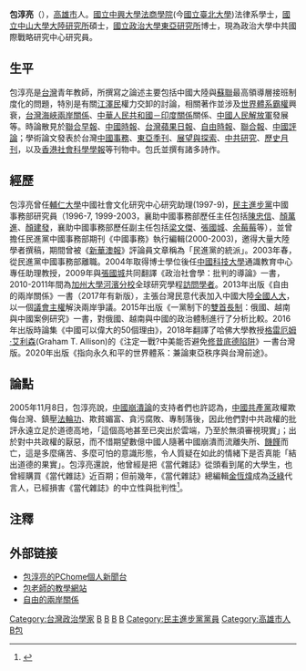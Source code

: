 '''包淳亮'''（{{bd|1970年||}}），[[高雄市|高雄市]]人。[[國立中興大學法商學院|國立中興大學法商學院]](今[[國立臺北大學|國立臺北大學]])法律系學士，[[國立中山大學大陸研究所|國立中山大學大陸研究所]]碩士，[[國立政治大學東亞研究所|國立政治大學東亞研究所]]博士，現為政治大學中共國際戰略研究中心研究員。

== 生平 ==
包淳亮是[[台灣|台灣]]青年教師，所撰寫之論述主要包括中國大陸與[[蘇聯|蘇聯]]最高領導層接班制度化的問題，特別是有關[[江澤民|江澤民]]權力交卸的討論，相關著作並涉及[[世界體系|世界體系]][[霸權|霸權]]興衰，[[台灣海峽兩岸關係|台灣海峽兩岸關係]]、[[中華人民共和國－印度關係|中華人民共和國－印度關係]]關係、[[中國人民解放軍|中國人民解放軍]]發展等。時論散見於[[聯合早報|聯合早報]]、[[中國時報|中國時報]]、[[台灣蘋果日報|台灣蘋果日報]]、[[自由時報|自由時報]]、[[聯合報|聯合報]]、[[中國評論|中國評論]]；學術論文發表於台灣[[中國事務|中國事務]]、[[東亞季刊|東亞季刊]]、[[展望與探索|展望與探索]]、[[中共研究|中共研究]]、[[歷史月刊|歷史月刊]]，以及[[香港社會科學學報|香港社會科學學報]]等刊物中。包氏並撰有諸多詩作。

== 經歷 ==
包淳亮曾任[[輔仁大學|輔仁大學]]中國社會文化研究中心研究助理(1997-9)，[[民主進步黨|民主進步黨]]中國事務部研究員（1996-7, 1999-2003，襄助中國事務部歷任主任包括[[陳忠信|陳忠信]]、[[顏萬進|顏萬進]]、[[顏建發|顏建發]]，襄助中國事務部歷任副主任包括[[梁文傑|梁文傑]]、[[張國城|張國城]]、[[余莓莓|余莓莓]]等），並曾擔任民進黨中國事務部期刊《中國事務》執行編輯(2000-2003)，邀得大量大陸學者撰稿，期間曾被《[[新華澳報|新華澳報]]》評論員文章稱為「民進黨的統派」。2003年春，從民進黨中國事務部離職。2004年取得博士學位後任[[中國科技大學_(台灣)|中國科技大學]]通識教育中心專任助理教授，2009年與[[張國城|張國城]]共同翻譯《政治社會學：批判的導論》一書，2010-2011年間為[[加州大學河濱分校|加州大學河濱分校]]全球研究學程[[訪問學者|訪問學者]]。2013年出版《自由的兩岸關係》一書（2017年有新版），主張台灣民意代表加入中國大陸[[全國人大|全國人大]]，以一個[[議會主權|議會主權]]解決兩岸爭議。2015年出版《一黨制下的[[雙首長制|雙首長制]]：俄國、越南與中國案例研究》一書，對俄國、越南與中國的政治體制進行了分析比較。2016年出版時論集《中國可以偉大的50個理由》，2018年翻譯了哈佛大學教授[[格雷厄姆·艾利森|格雷厄姆·艾利森]](Graham T. Allison)的《注定一戰?中美能否避免[[修昔底德陷阱|修昔底德陷阱]]》一書台灣版。2020年出版《指向永久和平的世界體系：兼論東亞秩序與台灣前途》。

== 論點 ==
2005年11月8日，包淳亮說，[[中國崩潰論|中國崩潰論]]的支持者們也許認為，[[中國共產黨|中國共產黨]]政權欺侮台灣、鎮壓[[法輪功|法輪功]]、欺貧媚富、貪污腐敗、專制落後，因此他們對中共政權的批評永遠立足於道德高地，「這個高地甚至已突出於雲端，乃至於無須審視現實」；出於對中共政權的厭惡，而不惜期望數億中國人隨著中國崩潰而流離失所、[[饑饉|饑饉]]而亡，這是多麼痛苦、多麼可怕的意識形態，令人質疑在如此的情緒下是否真能「結出道德的果實」。包淳亮還說，他曾經是把《當代雜誌》從頭看到尾的大學生，也曾經購買《當代雜誌》近百期；但前幾年，《當代雜誌》總編輯[[金恆煒|金恆煒]]成為[[泛綠|泛綠]]代言人，已經損害《當代雜誌》的中立性與批判性<ref>{{cite web|author=包淳亮|title=《當代》的殘忍|url=|publisher=台灣蘋果日報|date=2005-11-08|accessdate=2017-08-06|pages=}}</ref>。

==注釋==
{{reflist}}

==外部链接==
*[http://mypaper.pchome.com.tw/sol 包淳亮的PChome個人新聞台] {{Wayback|url=http://mypaper.pchome.com.tw/sol |date=20201010011909 }}
*[http://spaces.msn.com/members/solpao 包老師的教學網站]{{Dead link|date=2019年11月 |bot=InternetArchiveBot |fix-attempted=yes }}
*[http://politics.ntu.edu.tw/RAEC/comm2/Bian06.pdf 自由的兩岸關係] {{Wayback|url=http://politics.ntu.edu.tw/RAEC/comm2/Bian06.pdf |date=20140714125526 }}

[[Category:台灣政治學家|Category:台灣政治學家]]
[[Category:輔仁大學教授|B]]
[[Category:國立政治大學校友|B]]
[[Category:國立中山大學校友|B]]
[[Category:國立中興大學法商學院校友|B]]
[[Category:民主進步黨黨員|Category:民主進步黨黨員]]
[[Category:高雄市人|Category:高雄市人]]
[[Category:包姓|B包]]